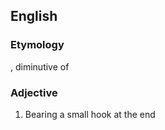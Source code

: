 ==English==

===Etymology===
{{etyl|la|en}} {{m|la|hamulus}}, diminutive of {{m|la|hamus|hāmus|hook}}

===Adjective===
{{head|en|adjective}}

# Bearing a small hook at the end
#: {{rfquotek|Gray}}